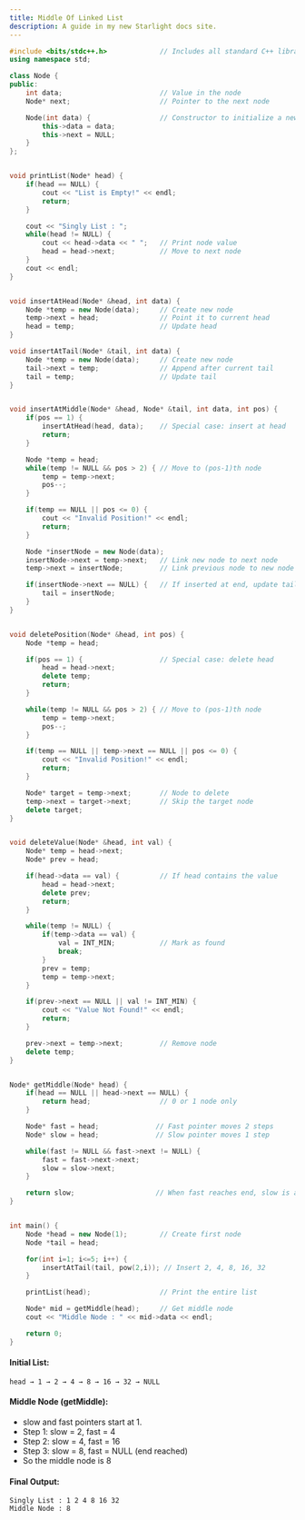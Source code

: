 ```yaml
---
title: Middle Of Linked List
description: A guide in my new Starlight docs site.
---
```


```c++
#include <bits/stdc++.h>             // Includes all standard C++ libraries
using namespace std;

class Node {
public:
    int data;                        // Value in the node
    Node* next;                      // Pointer to the next node

    Node(int data) {                 // Constructor to initialize a new node
        this->data = data;
        this->next = NULL;
    }
};


void printList(Node* head) {
    if(head == NULL) {
        cout << "List is Empty!" << endl;
        return;
    }

    cout << "Singly List : ";
    while(head != NULL) {
        cout << head->data << " ";   // Print node value
        head = head->next;           // Move to next node
    }
    cout << endl;
}


void insertAtHead(Node* &head, int data) {
    Node *temp = new Node(data);     // Create new node
    temp->next = head;               // Point it to current head
    head = temp;                     // Update head
}

void insertAtTail(Node* &tail, int data) {
    Node *temp = new Node(data);     // Create new node
    tail->next = temp;               // Append after current tail
    tail = temp;                     // Update tail
}


void insertAtMiddle(Node* &head, Node* &tail, int data, int pos) {
    if(pos == 1) {
        insertAtHead(head, data);    // Special case: insert at head
        return;
    }

    Node *temp = head;
    while(temp != NULL && pos > 2) { // Move to (pos-1)th node
        temp = temp->next;
        pos--;
    }

    if(temp == NULL || pos <= 0) {
        cout << "Invalid Position!" << endl;
        return;
    }

    Node *insertNode = new Node(data);
    insertNode->next = temp->next;   // Link new node to next node
    temp->next = insertNode;         // Link previous node to new node

    if(insertNode->next == NULL) {   // If inserted at end, update tail
        tail = insertNode;
    }
}


void deletePosition(Node* &head, int pos) {
    Node *temp = head;

    if(pos == 1) {                   // Special case: delete head
        head = head->next;
        delete temp;
        return;
    }

    while(temp != NULL && pos > 2) { // Move to (pos-1)th node
        temp = temp->next;
        pos--;
    }

    if(temp == NULL || temp->next == NULL || pos <= 0) {
        cout << "Invalid Position!" << endl;
        return;
    }

    Node* target = temp->next;       // Node to delete
    temp->next = target->next;       // Skip the target node
    delete target;
}


void deleteValue(Node* &head, int val) {
    Node* temp = head->next;
    Node* prev = head;

    if(head->data == val) {          // If head contains the value
        head = head->next;
        delete prev;
        return;
    }

    while(temp != NULL) {
        if(temp->data == val) {
            val = INT_MIN;           // Mark as found
            break;
        }
        prev = temp;
        temp = temp->next;
    }

    if(prev->next == NULL || val != INT_MIN) {
        cout << "Value Not Found!" << endl;
        return;
    }

    prev->next = temp->next;         // Remove node
    delete temp;
}


Node* getMiddle(Node* head) {
    if(head == NULL || head->next == NULL) {
        return head;                 // 0 or 1 node only
    }

    Node* fast = head;              // Fast pointer moves 2 steps
    Node* slow = head;              // Slow pointer moves 1 step

    while(fast != NULL && fast->next != NULL) {
        fast = fast->next->next;
        slow = slow->next;
    }

    return slow;                    // When fast reaches end, slow is at middle
}


int main() {
    Node *head = new Node(1);        // Create first node
    Node *tail = head;

    for(int i=1; i<=5; i++) {
        insertAtTail(tail, pow(2,i)); // Insert 2, 4, 8, 16, 32
    }

    printList(head);                 // Print the entire list

    Node* mid = getMiddle(head);     // Get middle node
    cout << "Middle Node : " << mid->data << endl;

    return 0;
}

```

#### Initial List:
```
head → 1 → 2 → 4 → 8 → 16 → 32 → NULL
```

#### Middle Node (getMiddle):
- slow and fast pointers start at 1.
- Step 1: slow = 2, fast = 4
- Step 2: slow = 4, fast = 16
- Step 3: slow = 8, fast = NULL (end reached)
- So the middle node is 8

#### Final Output:
```
Singly List : 1 2 4 8 16 32
Middle Node : 8
```